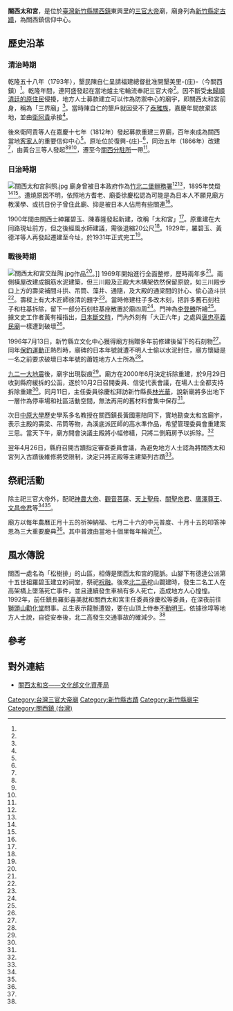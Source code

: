 {{coord|24.791001|121.177035|display=title}}
{{東亞廟宇
| name = 關西太和宮
| img =File:關西太和宮正面照.jpg
| img_capt = 
| image_width = 250px
| location = {{TWN}}[[新竹縣|新竹縣]][[關西鎮_(臺灣)|關西鎮]]東興里大同路30號
| god =[[三官大帝|三官大帝]]
| type = 
| struct = 
| open_year 
| cere_date =農曆正月十五、七月二十六、十月十五
| cultural_collection= 
|}}
'''關西太和宮'''，是位於[[臺灣|臺灣]][[新竹縣|新竹縣]][[關西鎮_(臺灣)|關西鎮]]東興里的[[三官大帝|三官大帝]]廟，廟身列為[[新竹縣定古蹟|新竹縣定古蹟]]，為關西鎮信仰中心。

==歷史沿革==

===清治時期===
乾隆五十八年（1793年），墾民陳自仁呈請福建總督批准開墾美里-{庄}-（今關西鎮）<ref name="常似虎"/>。乾隆年間，連阿盛發起在當地爐主宅輪流奉祀三官大帝<ref name="陳育賢2"/>。因不斷受[[生番|未歸順清廷的原住民]]侵擾，地方人士募款建立可以作為防禦中心的廟宇，即關西太和宮前身，稱為「三界廟」<ref name="常似虎"/>。當時陳自仁的墾戶就因受不了[[泰雅族|泰雅族]]，嘉慶年間放棄該地，並由[[衛阿貴|衛阿貴]]承接<ref name="彭新茹"/>。

後來衛阿貴等人在嘉慶十七年（1812年）發起募款重建三界廟，百年來成為關西當地[[臺灣客家人|客家人]]的重要信仰中心<ref name="張柏東"/>。原址位於復興-{庄}-<ref name="彭新茹"/>，同治五年（1866年）改建<ref name="陳育賢2"/>，由黃台三等人發起<ref name="彭新茹"/><ref name="羅緗綸3"/><ref name="郭書宏"/>，遷至今[[關西分駐所|關西分駐所]]一帶<ref name="彭新茹"/>。

===日治時期===
[[File:關西太和宮斜照.jpg|thumb]]
廟身曾被日本政府作為[[竹北二堡|竹北二堡]][[辦務署|辦務署]]<ref name="常似虎"/><ref name="彭新茹"/>，1895年焚燬<ref name="常似虎"/><ref name="陳育賢2"/>。遭燒原因不明，依照地方耆老、廟委徐慶松認為可能是為日本人不願見廟方教漢學、或抗日份子曾住此廟、抑是被日本人佔用有些關連<ref name="羅緗綸3"/>。

1900年間由關西士紳羅碧玉、陳春隆發起新建，改稱「太和宮」<ref name="彭新茹"/>。原重建在大同路現址前方，但之後經風水師建議，需後退縮20公尺<ref name="常似虎"/>。1929年，羅碧玉、黃德洋等人再發起遷建至今址，於1931年正式完工<ref name="彭新茹"/>。

===戰後時期===
[[File:關西太和宮交趾陶.jpg|thumb]]作品<ref name="常似虎"/>。]]
1969年開始進行全面整修，歷時兩年多<ref name="羅際鴻2"/>。兩側橫屋改建成鋼筋水泥建築，但三川殿及正殿大木構架依然保留原貌，如三川殿步口上方的壽梁補間斗拱、吊筒、藻井、通隨，及大殿的通梁間的計心、偷心造斗拱<ref name="郭書宏"/>。壽樑上有大木匠師徐清的題字<ref name="張三"/>。當時修建柱子多改木刻，把許多舊石刻柱子和柱基拆除，留下一部分石刻柱基座散置於廟四周<ref name="羅際鴻2"/>。門神為[[李登勝|李登勝]]所繪<ref name="張三"/>。據文史工作者黃有福指出，[[臺灣與日本關係史|日本斷交時]]，門內外刻有「大正六年」之處與[[褒忠亭義民廟|褒忠亭義民廟]]一樣遭到破壞<ref name="羅際鴻3"/>。

1996年7月13日，新竹縣立文化中心獲得廟方捐贈多年前修建後留下的石刻物<ref name="羅際鴻2"/>。同年[[保釣運動|保釣運動]]正熱烈時，廟碑的日本年號就遭不明人士偷以水泥封住，廟方懷疑是一名之前要求破壞日本年號的蕭姓地方人士所為<ref name="羅際鴻1"/>。

[[九二一大地震|九二一大地震]]後，廟宇出現裂痕<ref name="羅緗綸1"/>。廟方在2000年6月決定拆除重建，於9月29日收到縣府緩拆的公函，遂於10月2日召開委員、信徒代表會議，在場人士全都支持拆除重建<ref name="張柏東"/>。同月11日，主任委員徐慶松拜訪新竹縣長[[林光華|林光華]]，說新廟將多出地下一層作為停車場和社區活動空間，無法再用的舊材料會集中保存<ref name="羅緗綸1"/>。

次日[[中原大學|中原大學]]歷史學系多名教授在關西鎮長黃國憲陪同下，實地勘查太和宮廟宇，表示主殿的壽梁、吊筒等物，為溪底派匠師的高水準作品，希望管理委員會重建案三思。當天下午，廟方開會決議主殿將小幅修繕，只將二側廂房予以拆除。<ref name="陳育賢1"/>

翌年4月26日，縣府召開古蹟指定審查委員會議，為避免地方人士認為將關西太和宮列入古蹟後維修將受限制，決定只將正殿等主建築列古蹟<ref name="羅緗綸2"/>。

==祭祀活動==
除主祀三官大帝外，配祀[[神農大帝|神農大帝]]、[[觀音菩薩|觀音菩薩]]、[[天上聖母|天上聖母]]、[[關聖帝君|關聖帝君]]、[[廣澤尊王|廣澤尊王]]、[[文昌帝君|文昌帝君]]等<ref name="常似虎"/><ref name="彭新茹"/>。

廟方以每年農曆正月十五的祈神納福、七月二十六的中元普度、十月十五的叩答神恩為三大重要慶典<ref name="常似虎"/>。其中普渡由當地十個里每年輪流<ref name="寶智華"/>。

==風水傳說==
關西一處名為「松樹排」的山區，相傳是關西太和宮的龍脈。山腳下有德達公派第十五世祖羅碧玉建立的祠堂，祭祀[[祝融|祝融]]。後來[[北二高|北二高]]挖山闢建時，發生二名工人在高架橋上墜落死亡事件，並且連續發生車禍有多人死亡，造成地方人心惶惶。1992年，前任鎮長羅彭喜美就和關西太和宮主任委員徐慶松等委員，在深夜前往[[獅頭山勸化堂|獅頭山勸化堂]]問事。乩生表示龍脈遭毀，要在山頂上侍奉[[不動明王|不動明王]]。依據徐埻等地方人士說，自從安奉後，北二高發生交通事故的確減少。<ref name="羅浚濱1"/>

== 參考 ==
{{Reflist|35em|refs =

<ref name="彭新茹">{{Cite news|url=http://www.cdns.com.tw/news.php?n_id=27&nc_id=19620|title=太和宮 關西信仰中心|author=彭新茹|language=zh-tw|publisher=《中華日報》|date=2015-04-13|accessdate=2018-07-06|deadurl=yes|archiveurl=https://web.archive.org/web/20180706120200/http://www.cdns.com.tw/news.php?n_id=27&nc_id=19620|archivedate=2018-07-06}}</ref>

<ref name="張三">{{Cite news|url=http://www.epochtimes.com/b5/7/1/9/n1584165.htm|title=新竹縣古蹟之旅|author=張三|language=zh-tw|publisher=《大紀元時報》|date=2007-01-09|accessdate=2018-07-06|deadurl=no|archiveurl=https://web.archive.org/web/20120120194026/http://www.epochtimes.com/b5/7/1/9/n1584165.htm|archivedate=2012-01-20}}</ref>

<ref name="羅浚濱2">{{Cite news|url=|title=公辦政見候選人抒抱負五位候選人昨在太和宮暢談施政理念|author=羅浚濱|language=zh-tw|publisher=《中國時報》|date=1994-07-12|accessdate=}}</ref>

<ref name="常似虎">{{Cite news|url=https://www.nownews.com/news/20180523/2759304|title=地方 影／走過2百年悠悠歷史　關西太和宮浴火重生護衛地方|author=常似虎|language=zh-tw|publisher=《今日新聞電子報》|date=2018-05-23|accessdate=2018-07-06|deadurl=no|archiveurl=https://web.archive.org/web/20180523170524/https://www.nownews.com/news/20180523/2759304|archivedate=2018-05-23}}</ref>

<ref name="郭書宏">{{Cite news|url=http://www.merit-times.com.tw/NewsPage.aspx?unid=154185|title=太和宮 見證關西發展|author=郭書宏|language=zh-tw|publisher=《人間福報》|date=2005-01-28|accessdate=2018-07-06|deadurl=no|archiveurl=https://web.archive.org/web/20180706120159/http://www.merit-times.com.tw/NewsPage.aspx?unid=154185|archivedate=2018-07-06}}</ref>

<ref name="寶智華">{{Cite news|url=|title=太和宮神羊賽 張衡昌三連霸|author=寶智華|language=zh-tw|publisher=《聯合報》|date=2000-08-25|accessdate=}}</ref>

<ref name="張柏東">{{Cite news|url=|title=太和宮將拆 縣府挽救 廟方拒絕 管委會和信徒代表開會支持拆除重建 對協助修繕並指定古蹟「礙難從命」|author=張柏東|language=zh-tw|publisher=《聯合報》|date=2000-10-03|accessdate=}}</ref>

<ref name="羅緗綸1">{{Cite news|url=|title=保護文物 太和宮改建|author=羅緗綸|language=zh-tw|publisher=《聯合報》|date=2000-10-12|accessdate=}}</ref>

<ref name="羅緗綸2">{{Cite news|url=|title=關西太和宮、湖口三元宮、北埔姜阿新老宅 縣級古蹟 將添三處|author=羅緗綸|language=zh-tw|publisher=《聯合報》|date=2001-04-27|accessdate=}}</ref>

<ref name="羅緗綸3">{{Cite news|url=|title=《〈老建築 新古蹟〉》 關西太和宮 見證開庄往事|author=羅緗綸|language=zh-tw|publisher=《聯合報》|date=2001-12-24|accessdate=}}</ref>

<ref name="羅浚濱1">{{Cite news|url=|title=村里故事｜關西北斗里羅家祠堂北門口民眾「算會」|author=羅浚濱|language=zh-tw|publisher=《中國時報》|date=1995-07-14|accessdate=}}</ref>

<ref name="羅際鴻1">{{Cite news|url=|title=建廟碑文突遭水泥彌封 太和宮信徒質疑是有心人蓄意而為|author=羅際鴻|language=zh-tw|publisher=《中國時報》|date=1996-12-19|accessdate=}}</ref>

<ref name="羅際鴻2">{{Cite news|url=|title=縣文化中心獲贈石刻 關西太和宮整修基座古物有歸宿|author=羅際鴻|language=zh-tw|publisher=《中國時報》|date=1996-07-14|accessdate=}}</ref>

<ref name="羅際鴻3">{{Cite news|url=|title=義民廟部分文物待修復|author=羅際鴻|language=zh-tw|publisher=《中國時報》|date=2006-09-15|accessdate=}}</ref>

<ref name="陳育賢2">{{Cite news|url=|title=太和宮小檔案|author=陳育賢|language=zh-tw|publisher=《中國時報》|date=2000-10-12|accessdate=}}</ref>

<ref name="陳育賢1">{{Cite news|url=|title=建物藝術極具保存價值 管委會從善如流 關西太和宮不拆了|author=陳育賢|language=zh-tw|publisher=《中國時報》|date=2000-10-13|accessdate=}}</ref>
}}
{{Portal bar|臺灣|道教|border=no}}
{{新竹縣古蹟}}

==對外連結==
{{commonscat|Kuanhsi Taihe Temple}}
*[https://nchdb.boch.gov.tw/assets/advanceSearch/monument/20060724000010 關西太和宮——文化部文化資產局] {{Wayback|url=https://nchdb.boch.gov.tw/assets/advanceSearch/monument/20060724000010 |date=20190824101255 }}
[[Category:台灣三官大帝廟|Category:台灣三官大帝廟]]
[[Category:新竹縣古蹟|Category:新竹縣古蹟]]
[[Category:新竹縣廟宇|Category:新竹縣廟宇]]
[[Category:關西鎮_(台灣)|Category:關西鎮 (台灣)]]